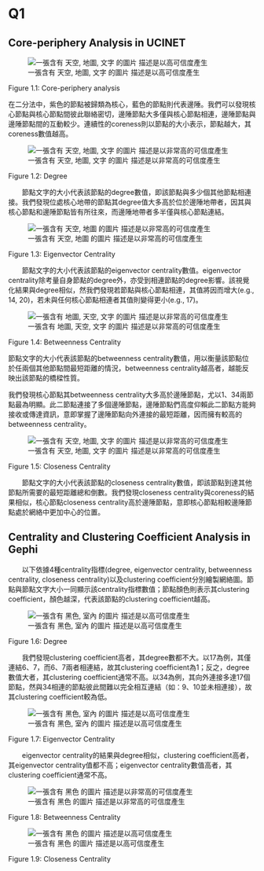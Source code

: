 # Q1

## Core-periphery Analysis in UCINET


![一張含有 天空, 地圖, 文字 的圖片
描述是以高可信度產生](./media1/image1.png)


Figure 1.1: Core-periphery analysis

在二分法中，紫色的節點被歸類為核心，藍色的節點則代表邊陲。我們可以發現核心節點與核心節點間彼此聯絡密切，邊陲節點大多僅與核心節點相連，邊陲節點與邊陲節點間的互動較少。連續性的coreness則以節點的大小表示，節點越大，其coreness數值越高。

![一張含有 天空, 地圖, 文字 的圖片
描述是以非常高的可信度產生](./media1/image2.jpeg)


Figure 1.2: Degree

　　節點文字的大小代表該節點的degree數值，即該節點與多少個其他節點相連接。我們發現位處核心地帶的節點其degree值大多高於位於邊陲地帶者，因其與核心節點和邊陲節點皆有所往來，而邊陲地帶者多半僅與核心節點連結。

![一張含有 天空, 地圖 的圖片
描述是以非常高的可信度產生](./media1/image3.jpeg)


Figure 1.3: Eigenvector Centrality

　　節點文字的大小代表該節點的eigenvector centrality數值。eigenvector
centrality除考量自身節點的degree外，亦受到相連節點的degree影響。該視覺化結果與degree相似，然我們發現若節點與核心節點相連，其值將因而增大(e.g.,
14, 20)，若未與任何核心節點相連者其值則變得更小(e.g., 17)。

![一張含有 地圖, 天空, 文字 的圖片
描述是以非常高的可信度產生](./media1/image4.jpeg)


Figure 1.4: Betweenness Centrality

節點文字的大小代表該節點的betweenness
centrality數值，用以衡量該節點位於任兩個其他節點間最短距離的情況，betweenness
centrality越高者，越能反映出該節點的橋樑性質。

我們發現核心節點其betweenness
centrality大多高於邊陲節點，尤以1、34兩節點最為明顯。此二節點連接了多個邊陲節點，邊陲節點們高度仰賴此二節點方能夠接收或傳達資訊，意即掌握了邊陲節點向外連接的最短距離，因而擁有較高的betweenness
centrality。

![一張含有 天空, 地圖, 文字 的圖片
描述是以非常高的可信度產生](./media1/image5.jpeg)


Figure 1.5: Closeness Centrality

　　節點文字的大小代表該節點的closeness
centrality數值，即該節點到達其他節點所需要的最短距離總和倒數。我們發現closeness
centrality與coreness的結果相似，核心節點closeness
centrality高於邊陲節點，意即核心節點相較邊陲節點處於網絡中更加中心的位置。

## Centrality and Clustering Coefficient Analysis in Gephi


　　以下依據4種centrality指標(degree, eigenvector centrality,
betweenness centrality, closeness centrality)以及clustering
coefficient分別繪製網絡圖。節點與節點文字大小一同顯示該centrality指標數值；節點顏色則表示其clustering
coefficient，顏色越深，代表該節點的clustering coefficient越高。

![一張含有 黑色, 室內 的圖片
描述是以高可信度產生](./media1/image6.png)


Figure 1.6: Degree

　　我們發現clustering
coefficient高者，其degree數都不大。以17為例，其僅連結6、7，而6、7兩者相連結，故其clustering
coefficient為1；反之，degree數值大者，其clustering
coefficient通常不高。以34為例，其向外連接多達17個節點，然與34相連的節點彼此間難以完全相互連結（如：9、10並未相連接），故其clustering
coefficient較為低。

![一張含有 黑色, 室內 的圖片
描述是以高可信度產生](./media1/image7.png)


Figure 1.7: Eigenvector Centrality

　　eigenvector centrality的結果與degree相似，clustering
coefficient高者，其eigenvector centrality值都不高；eigenvector
centrality數值高者，其clustering coefficient通常不高。

![一張含有 黑色 的圖片
描述是以非常高的可信度產生](./media1/image8.png)


Figure 1.8: Betweenness Centrality

![一張含有 黑色 的圖片
描述是以高可信度產生](./media1/image9.png)


Figure 1.9: Closeness Centrality
